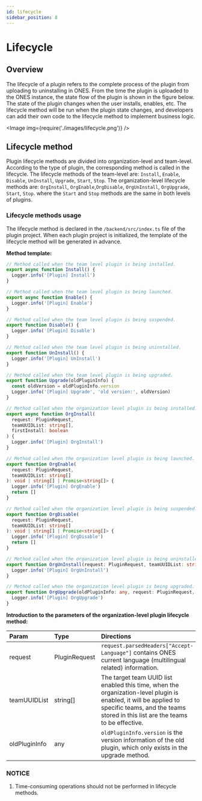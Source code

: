 ```yaml
---
id: lifecycle
sidebar_position: 8
---
```



# Lifecycle

## Overview

The lifecycle of a plugin refers to the complete process of the plugin from uploading to uninstalling in ONES. From the time the plugin is uploaded to the ONES instance, the state flow of the plugin is shown in the figure below. The state of the plugin changes when the user installs, enables, etc. The lifecycle method will be run when the plugin state changes, and developers can add their own code to the lifecycle method to implement business logic.

<Image img={require('./images/lifecycle.png')} />

## Lifecycle method

Plugin lifecycle methods are divided into organization-level and team-level. According to the type of plugin, the corresponding method is called in the lifecycle. The lifecycle methods of the team-level are: `Install`, `Enable`, `Disable`, `UnInstall`, `Upgrade`, `Start`, `Stop`. The organization-level lifecycle methods are: `OrgInstall`, `OrgEnable`,`OrgDisable`, `OrgUnInstall`, `OrgUpgrade`, `Start`, `Stop`. where the `Start` and `Stop` methods are the same in both levels of plugins.

### Lifecycle methods usage

The lifecycle method is declared in the `/backend/src/index.ts` file of the plugin project. When each plugin project is initialized, the template of the lifecycle method will be generated in advance.

**Method template:**

```typescript title="backend/src/index.ts"
// Method called when the team level plugin is being installed.
export async function Install() {
  Logger.info('[Plugin] Install')
}

// Method called when the team level plugin is being launched.
export async function Enable() {
  Logger.info('[Plugin] Enable')
}

// Method called when the team level plugin is being suspended.
export function Disable() {
  Logger.info('[Plugin] Disable')
}

// Method called when the team level plugin is being uninstalled.
export function UnInstall() {
  Logger.info('[Plugin] UnInstall')
}

// Method called when the team level plugin is being upgraded.
export function Upgrade(oldPluginInfo) {
  const oldVersion = oldPluginInfo.version
  Logger.info('[Plugin] Upgrade', 'old version:', oldVersion)
}

// Method called when the organization level plugin is being installed.
export async function OrgInstall(
  request: PluginRequest,
  teamUUIDList: string[],
  firstInstall: boolean
) {
  Logger.info('[Plugin] OrgInstall')
}

// Method called when the organization level plugin is being launched.
export function OrgEnable(
  request: PluginRequest,
  teamUUIDList: string[]
): void | string[] | Promise<string[]> {
  Logger.info('[Plugin] OrgEnable')
  return []
}

// Method called when the organization level plugin is being suspended.
export function OrgDisable(
  request: PluginRequest,
  teamUUIDList: string[]
): void | string[] | Promise<string[]> {
  Logger.info('[Plugin] OrgDisable')
  return []
}

// Method called when the organization level plugin is being uninstalled.
export function OrgUnInstall(request: PluginRequest, teamUUIDList: string[]) {
  Logger.info('[Plugin] OrgUnInstall')
}

// Method called when the organization level plugin is being upgraded.
export function OrgUpgrade(oldPluginInfo: any, request: PluginRequest, teamUUIDList: string[]) {
  Logger.info('[Plugin] OrgUpgrade')
}
```

**Introduction to the parameters of the organization-level plugin lifecycle method:**

| Param         | Type          | Directions                                                                                                                                                                                         |
| :------------ | :------------ | :------------------------------------------------------------------------------------------------------------------------------------------------------------------------------------------------- |
| request       | PluginRequest | `request.parsedHeaders["Accept-Language"]` contains ONES current language (multilingual related) information.                                                                                      |
| teamUUIDList  | string[]      | The target team UUID list enabled this time, when the organization-level plugin is enabled, it will be applied to specific teams, and the teams stored in this list are the teams to be effective. |
| oldPluginInfo | any           | `oldPluginInfo.version` is the version information of the old plugin, which only exists in the upgrade method.                                                                                     |

### **NOTICE**

1. Time-consuming operations should not be performed in lifecycle methods.
